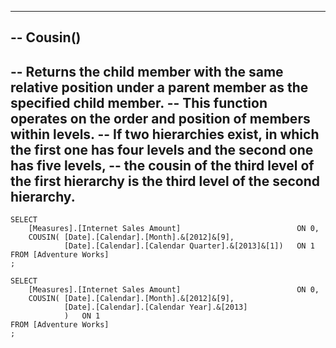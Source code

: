 --------------------------------------------------------------------------------------------------------------------------------
--	Cousin()
--------------------------------------------------------------------------------------------------------------------------------

--	Returns the child member with the same relative position under a parent member as the specified child member.
--	This function operates on the order and position of members within levels. 
--	If two hierarchies exist, in which the first one has four levels and the second one has five levels, 
--	the cousin of the third level of the first hierarchy is the third level of the second hierarchy.
--------------------------------------------------------------------------------------------------------------------------------

	SELECT 
		[Measures].[Internet Sales Amount]							ON 0,
		COUSIN(	[Date].[Calendar].[Month].&[2012]&[9],
				[Date].[Calendar].[Calendar Quarter].&[2013]&[1])	ON 1
	FROM [Adventure Works]	
	;

	SELECT 
		[Measures].[Internet Sales Amount]							ON 0,
		COUSIN(	[Date].[Calendar].[Month].&[2012]&[9],
				[Date].[Calendar].[Calendar Year].&[2013]
				)	ON 1
	FROM [Adventure Works]	
	;